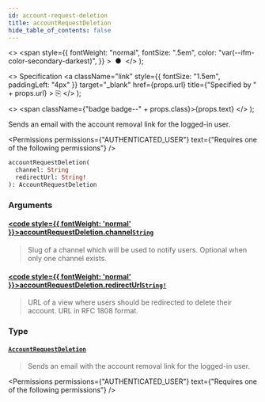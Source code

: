 ```yaml
---
id: account-request-deletion
title: accountRequestDeletion
hide_table_of_contents: false
---
```


  <>
    <span
      style={{
        fontWeight: "normal",
        fontSize: ".5em",
        color: "var(--ifm-color-secondary-darkest)",
      }}
    >
      &nbsp;●&nbsp;
    </span>
  </>
);

  <>
    Specification
    <a
      className="link"
      style={{ fontSize: "1.5em", paddingLeft: "4px" }}
      target="\_blank"
      href={props.url}
      title={"Specified by " + props.url}
    >
      ⎘
    </a>
  </>
);

  <>
    <span className={"badge badge--" + props.class}>{props.text}</span>
  </>
);

Sends an email with the account removal link for the logged-in user.

<Permissions
  permissions={"AUTHENTICATED_USER"}
  text={"Requires one of the following permissions"}
/>

```graphql
accountRequestDeletion(
  channel: String
  redirectUrl: String!
): AccountRequestDeletion
```

### Arguments

#### [<code style={{ fontWeight: 'normal' }}>accountRequestDeletion.<b>channel</b></code>](#)<Bullet />[`String`](../../../api-reference/miscellaneous/scalars/string) <Badge class="secondary" text="scalar"/> <Badge class="secondary" text="miscellaneous"/>

> Slug of a channel which will be used to notify users. Optional when only one channel exists.

#### [<code style={{ fontWeight: 'normal' }}>accountRequestDeletion.<b>redirectUrl</b></code>](#)<Bullet />[`String!`](../../../api-reference/miscellaneous/scalars/string) <Badge class="secondary" text="non-null"/> <Badge class="secondary" text="scalar"/> <Badge class="secondary" text="miscellaneous"/>

> URL of a view where users should be redirected to delete their account. URL in RFC 1808 format.

### Type

#### [`AccountRequestDeletion`](../../../api-reference/users/objects/account-request-deletion) <Badge class="secondary" text="object"/> <Badge class="secondary" text="users"/>

> Sends an email with the account removal link for the logged-in user.

<Permissions
  permissions={"AUTHENTICATED_USER"}
  text={"Requires one of the following permissions"}
/>

>

